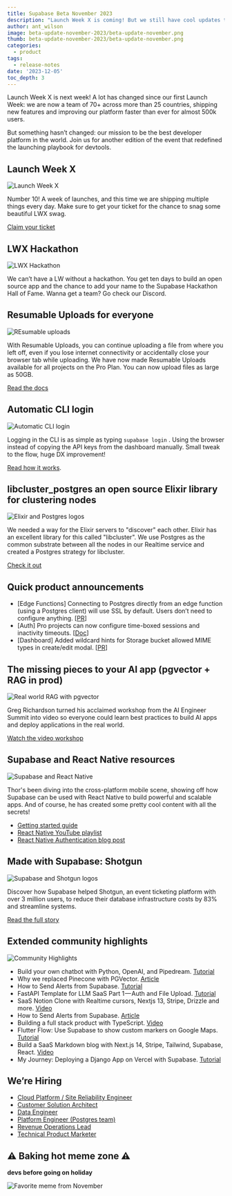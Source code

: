```yaml
---
title: Supabase Beta November 2023
description: "Launch Week X is coming! But we still have cool updates that we couldn't fit next week."
author: ant_wilson
image: beta-update-november-2023/beta-update-november.png
thumb: beta-update-november-2023/beta-update-november.png
categories:
  - product
tags:
  - release-notes
date: '2023-12-05'
toc_depth: 3
---
```


Launch Week X is next week! A lot has changed since our first Launch Week: we are now a team of 70+ across more than 25 countries, shipping new features and improving our platform faster than ever for almost 500k users.

But something hasn’t changed: our mission to be the best developer platform in the world. Join us for another edition of the event that redefined the launching playbook for devtools.

## Launch Week X

![Launch Week X](https://obuldanrptloktxcffvn.supabase.co/storage/v1/object/public/images/marketing-emails/november2023/nov1.png)

Number 10! A week of launches, and this time we are shipping multiple things every day. Make sure to get your ticket for the chance to snag some beautiful LWX swag.

[Claim your ticket](https://supabase.com/launch-week)

## LWX Hackathon

![LWX Hackathon](https://obuldanrptloktxcffvn.supabase.co/storage/v1/object/public/images/marketing-emails/november2023/nov2.png)

We can’t have a LW without a hackathon. You get ten days to build an open source app and the chance to add your name to the Supabase Hackathon Hall of Fame. Wanna get a team? Go check our Discord.

## Resumable Uploads for everyone

![REsumable uploads](https://obuldanrptloktxcffvn.supabase.co/storage/v1/object/public/images/marketing-emails/november2023/nov3.png)

With Resumable Uploads, you can continue uploading a file from where you left off, even if you lose internet connectivity or accidentally close your browser tab while uploading. We have now made Resumable Uploads available for all projects on the Pro Plan. You can now upload files as large as 50GB.

[Read the docs](https://supabase.com/docs/guides/storage/uploads#resumable-upload)

## Automatic CLI login

![Automatic CLI login](https://obuldanrptloktxcffvn.supabase.co/storage/v1/object/public/images/marketing-emails/november2023/nov4.png)

Logging in the CLI is as simple as typing `supabase login` . Using the browser instead of copying the API keys from the dashboard manually. Small tweak to the flow, huge DX improvement!

[Read how it works](https://supabase.com/blog/automatic-cli-login).

## libcluster_postgres an open source Elixir library for clustering nodes

![Elixir and Postgres logos](https://obuldanrptloktxcffvn.supabase.co/storage/v1/object/public/images/marketing-emails/november2023/elixir-postgres.png?t=2023-12-06T15%3A46%3A40.479Z)

We needed a way for the Elixir servers to "discover" each other. Elixir has an excellent library for this called "libcluster". We use Postgres as the common substrate between all the nodes in our Realtime service and created a Postgres strategy for libcluster.

[Check it out](https://github.com/supabase/libcluster_postgres)

## Quick product announcements

- [Edge Functions] Connecting to Postgres directly from an edge function (using a Postgres client) will use SSL by default. Users don’t need to configure anything. [[PR](https://github.com/orgs/supabase/discussions/18845)]
- [Auth] Pro projects can now configure time-boxed sessions and inactivity timeouts. [[Doc](https://supabase.com/docs/guides/auth/sessions)]
- [Dashboard] Added wildcard hints for Storage bucket allowed MIME types in create/edit modal. [[PR](https://github.com/supabase/supabase/pull/19062)]

## The missing pieces to your AI app (pgvector + RAG in prod)

![Real world RAG with pgvector](https://obuldanrptloktxcffvn.supabase.co/storage/v1/object/public/images/marketing-emails/november2023/nov6.png)

Greg Richardson turned his acclaimed workshop from the AI Engineer Summit into video so everyone could learn best practices to build AI apps and deploy applications in the real world.

[Watch the video workshop](https://www.youtube.com/watch?v=ibzlEQmgPPY)

## Supabase and React Native resources

![Supabase and React Native](https://obuldanrptloktxcffvn.supabase.co/storage/v1/object/public/images/marketing-emails/november2023/nov7.png)

Thor's been diving into the cross-platform mobile scene, showing off how Supabase can be used with React Native to build powerful and scalable apps. And of course, he has created some pretty cool content with all the secrets!

- [Getting started guide](https://supabase.com/docs/guides/getting-started/tutorials/with-expo-react-native)
- [React Native YouTube playlist](https://www.youtube.com/watch?v=AE7dKIKMJy4&list=PL5S4mPUpp4OsrbRTx21k34aACOgpqQGlx)
- [React Native Authentication blog post](https://supabase.com/blog/react-native-authentication)

## Made with Supabase: Shotgun

![Supabase and Shotgun logos](https://obuldanrptloktxcffvn.supabase.co/storage/v1/object/public/images/marketing-emails/november2023/shotgun-supabase.png?t=2023-12-06T15%3A47%3A11.273Z)

Discover how Supabase helped Shotgun, an event ticketing platform with over 3 million users, to reduce their database infrastructure costs by 83% and streamline systems.

[Read the full story](https://supabase.com/customers/shotgun)

## Extended community highlights

![Community Highlights](https://obuldanrptloktxcffvn.supabase.co/storage/v1/object/public/images/marketing-emails/november2023/nov9.png)

- Build your own chatbot with Python, OpenAI, and Pipedream. [Tutorial](https://pipedream.com/blog/build-your-own-chat-bot-with-openai-and-pipedream/)
- Why we replaced Pinecone with PGVector. [Article](https://dev.to/confidentai/why-we-replaced-pinecone-with-pgvector-2ofj)
- How to Send Alerts from Supabase. [Tutorial](https://dev.to/patrikbraborec/how-to-send-alerts-from-supabase-3kl5)
- FastAPI Template for LLM SaaS Part 1 — Auth and File Upload. [Tutorial](https://pub.towardsai.net/fastapi-template-for-llm-saas-part-1-auth-and-file-upload-6bada9778139)
- SaaS Notion Clone with Realtime cursors, Nextjs 13, Stripe, Drizzle and more. [Video](https://www.youtube.com/watch?v=A3l6YYkXzzg)
- How to Send Alerts from Supabase. [Article](https://dev.to/patrikbraborec/how-to-send-alerts-from-supabase-3kl5)
- Building a full stack product with TypeScript. [Video](https://www.youtube.com/watch?v=b6yqVeUDDPU)
- Flutter Flow: Use Supabase to show custom markers on Google Maps. [Tutorial](https://coffeebytez.medium.com/flutter-flow-use-supabase-to-show-custom-markers-on-google-maps-5758a69d7b7f)
- Build a SaaS Markdown blog with Next.js 14, Stripe, Tailwind, Supabase, React. [Video](https://www.youtube.com/watch?v=293ZtCvxh90)
- My Journey: Deploying a Django App on Vercel with Supabase. [Tutorial](https://medium.com/@kodiugos/my-journey-deploying-a-django-app-on-vercel-with-supabase-6cdb1901f724)

## We’re Hiring

- [Cloud Platform / Site Reliability Engineer](https://boards.greenhouse.io/supabase/jobs/5013075004)
- [Customer Solution Architect](https://boards.greenhouse.io/supabase/jobs/5027144004)
- [Data Engineer](https://boards.greenhouse.io/supabase/jobs/5017312004)
- [Platform Engineer (Postgres team)](https://boards.greenhouse.io/supabase/jobs/5011466004)
- [Revenue Operations Lead](https://boards.greenhouse.io/supabase/jobs/5006313004)
- [Technical Product Marketer](https://boards.greenhouse.io/supabase/jobs/5005843004)

## ⚠️ Baking hot meme zone ⚠️

**devs before going on holiday**

![Favorite meme from November](https://obuldanrptloktxcffvn.supabase.co/storage/v1/object/public/images/marketing-emails/november2023/november-2023-meme.jpeg?t=2023-12-06T15%3A47%3A31.525Z)
